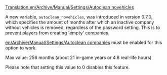 [[Translation:en/Archive/Manual/Settings/Autoclean novehicles]]


A new variable, <code>autoclean_novehicles</code>, was introduced in version 0.7.0, which specifies the amount of months after which an inactive company without vehicles is removed, regardless of the password setting. This is to prevent players from creating 'empty' companies.

[[en/Archive/Manual/Settings/Autoclean companies]] must be enabled for this option to work.

Max value: 256 months (about 21 in-game years or 4.8 real-life hours)

Please note that setting this value to 0 disables this feature.